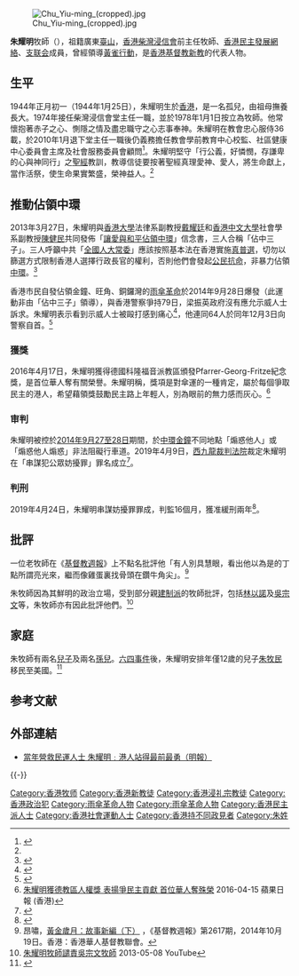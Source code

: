 [[File:Chu_Yiu-ming_(cropped).jpg|thumb]]

'''朱耀明'''牧師（{{bd|1944年|1月25日||catIdx=Chu,朱}}），祖籍廣東[[臺山|臺山]]，[[香港|香港]][[柴灣浸信會|柴灣浸信會]]前主任牧師、[[香港民主發展網絡|香港民主發展網絡]]、[[支联会|支联会]]成員，曾經領導[[黃雀行動|黃雀行動]]，是[[香港宗教與風俗#基督宗教|香港基督教]][[新教|新教]]的代表人物。

== 生平 ==
1944年正月初一（1944年1月25日），朱耀明生於[[香港|香港]]，是一名孤兒，由祖母撫養長大。1974年接任柴灣浸信會堂主任一職，並於1978年1月1日按立為牧師。他常懷抱著赤子之心、惻隱之情及盡忠職守之心志事奉神。朱耀明在教會忠心服侍36載，於2010年1月退下堂主任一職後仍義務擔任教會學前教育中心校監、社區健康中心委員會主席及社會服務委員會顧問<ref name="cwbc">{{Cite web |url=http://www.cwbc.org.hk/Common/Reader/Channel/ShowPage.jsp?Cid=309&Pid=27&Version=0&Charset=big5_hkscs&page=0 |title=柴灣浸信會：朱耀明牧師 |access-date=2014-10-18 |archive-date=2020-05-08 |archive-url=https://web.archive.org/web/20200508044118/http://www.cwbc.org.hk/Common/Reader/Channel/ShowPage.jsp?Cid=309&Pid=27&Version=0&Charset=big5_hkscs&page=0 |dead-url=no }}</ref>。朱耀明堅守「行公義，好憐憫，存謙卑的心與神同行」之[[聖經|聖經]]教訓，教導信徒要按著聖經真理愛神、愛人，將生命獻上，當作活祭，使生命果實繁盛，榮神益人。<ref name="cwbc"/>

== 推動佔領中環 ==
2013年3月27日，朱耀明與[[香港大學|香港大學]]法律系副教授[[戴耀廷|戴耀廷]]和[[香港中文大學|香港中文大學]]社會學系副教授[[陳健民_(社會學者)|陳健民]]共同發佈「[[讓愛與和平佔領中環|讓愛與和平佔領中環]]」信念書，三人合稱「佔中三子」。三人呼籲中共「[[全國人大常委|全國人大常委]]」應該按照基本法在香港實施[[真普選|真普選]]，切勿以篩選方式限制香港人選擇行政長官的權利，否則他們會發起[[公民抗命|公民抗命]]，非暴力佔領[[中環|中環]]。<ref>{{Cite news |url= http://hk.apple.nextmedia.com/realtime/news/20130327/51318372 |title= 【佔領中環】信念書全文 |date= 2013-03-27 |publisher= 蘋果日報 |language=  |accessdate= 2014-06-28 |archive-date= 2014-02-02 |archive-url= https://web.archive.org/web/20140202162718/http://hk.apple.nextmedia.com/realtime/news/20130327/51318372 |dead-url= no }}</ref>

香港市民自發佔領金鐘、旺角、銅鑼灣的[[雨傘革命|雨傘革命]]於2014年9月28日爆發（此運動非由「佔中三子」領導），與香港警察爭持79日，梁振英政府沒有應允示威人士訴求。朱耀明表示看到示威人士被毆打感到痛心<ref>{{Cite news |url = http://hk.apple.nextmedia.com/news/art/20141203/18956170 |title = 朱牧跪地禱告　盼人人平安回家 |date = 2014-12-03 |publisher = 蘋果日報 (香港) |language = zh-hant |accessdate = 2015-02-20 |archive-date = 2015-07-25 |archive-url = https://web.archive.org/web/20150725173156/http://hk.apple.nextmedia.com/news/art/20141203/18956170 |dead-url = no }}</ref>，他連同64人於同年12月3日向警察自首。<ref>{{Cite news |url=http://hk.apple.nextmedia.com/news/art/20141204/18957358 |title=65人自首 三子認干犯參與未經批准集會 |date=2014-12-04 |publisher=蘋果日報 (香港) |language=zh-hant |accessdate=2015-02-20 |archive-date=2015-07-25 |archive-url=https://web.archive.org/web/20150725171758/http://hk.apple.nextmedia.com/news/art/20141204/18957358 |dead-url=no }}</ref>

=== 獲獎 ===
2016年4月17日，朱耀明獲得德國科隆福音派教區頒發Pfarrer-Georg-Fritze紀念獎，是首位華人奪有關榮譽。朱耀明稱，獎項是對傘運的一種肯定，屬於每個爭取民主的港人，希望藉領獎鼓勵民主路上年輕人，別為眼前的無力感而灰心。<ref>[http://hk.apple.nextmedia.com/realtime/news/20160415/54988480 朱耀明獲德教區人權獎 表揚爭民主貢獻 首位華人奪殊榮] {{Wayback|url=http://hk.apple.nextmedia.com/realtime/news/20160415/54988480 |date=20170305011508 }} 2016-04-15 蘋果日報 (香港)</ref>

=== 审判 ===
朱耀明被控於[[雨傘革命|2014年9月27至28日]]期間，於[[中環|中環]][[金鐘|金鐘]]不同地點「煽惑他人」或「煽惑他人煽惑」非法阻礙行車道。2019年4月9日，[[西九龍裁判法院|西九龍裁判法院]]裁定朱耀明在「串謀犯公眾妨擾罪」罪名成立<ref>{{Cite web |url=https://www.dw.com/zh/%E9%A6%99%E6%B8%AF%E4%BD%94%E4%B8%AD%E4%B9%9D%E5%AD%90%E5%85%A8%E9%83%A8%E7%BD%AA%E6%88%90/a-48258556 |title=香港占中九子全部罪成 |access-date=2019-04-09 |archive-date=2019-04-10 |archive-url=https://web.archive.org/web/20190410053129/https://www.dw.com/zh/%E9%A6%99%E6%B8%AF%E4%BD%94%E4%B8%AD%E4%B9%9D%E5%AD%90%E5%85%A8%E9%83%A8%E7%BD%AA%E6%88%90/a-48258556 |dead-url=no }}</ref>。

=== 判刑 ===
2019年4月24日，朱耀明串謀妨擾罪罪成，判監16個月，獲准緩刑兩年<ref>{{cite web|url=http://news.tvb.com/local/5cbfe0e0e603839432caf033/|title=佔中案各被告判刑結果一覽|publisher=無線電視新聞|date=2019-04-24|accessdate=2019-04-28|archive-date=2019-06-08|archive-url=https://web.archive.org/web/20190608034205/http://news.tvb.com/local/5cbfe0e0e603839432caf033/|dead-url=no}}</ref>。

== 批評 ==
一位老牧師在《[[基督教週報|基督教週報]]》上不點名批評他「有人別具慧眼，看出他以為是的丁點所謂亮光來，繼而像雞蛋裏找骨頭在鑽牛角尖」。<ref>昂嘯，[http://www.christianweekly.net/2014/ta2023129.htm 黃金歲月：故事新編（下）] {{Wayback|url=http://www.christianweekly.net/2014/ta2023129.htm |date=20200129155001 }}，《基督教週報》第2617期，2014年10月19日。香港：香港華人基督教聯會。</ref>

朱牧師因為其鮮明的政治立場，受到部分親[[建制派_(香港)|建制派]]的牧師批評，包括[[林以諾|林以諾]]及[[吳宗文|吳宗文]]等，朱牧師亦有因此批評他們。<ref>[https://www.youtube.com/watch?v=pB9p3Yvuw38 朱耀明牧師譴責吳宗文牧師] {{Wayback|url=https://www.youtube.com/watch?v=pB9p3Yvuw38 |date=20200902222852 }} 2013-05-08 YouTube</ref>

== 家庭 ==
朱牧師有兩名[[兒子|兒子]]及兩名[[孫兒|孫兒]]。[[六四事件|六四事件]]後，朱耀明安排年僅12歲的兒子[[朱牧民|朱牧民]]移民至美國。<ref>{{Cite web|url=https://hk.appledaily.com/local/20190924/HXYC4NDUZ63KSK2FX3OSP32OVA/|title=朱耀明子：動員影響美助港人|date=2019-09-24|work=蘋果日報 (香港)|accessdate=2020-07-31|archive-date=2020-09-25|archive-url=https://web.archive.org/web/20200925082412/https://hk.appledaily.com/local/20190924/HXYC4NDUZ63KSK2FX3OSP32OVA/|dead-url=no}}</ref>

== 参考文献 ==
{{Reflist|30em}}

== 外部連結 ==
* [http://life.mingpao.com/cfm/dailynews3.cfm?File=20090518/nalgd/gdb3.txt 當年營救民運人士 朱耀明﹕港人站得最前最勇（明報）] {{Wayback|url=http://life.mingpao.com/cfm/dailynews3.cfm?File=20090518%2Fnalgd%2Fgdb3.txt |date=20200508045012 }}

{{-}}
{{雨伞革命}}

{{DEFAULTSORT:Z朱}}
[[Category:香港牧师|Category:香港牧师]]
[[Category:香港新教徒|Category:香港新教徒]]
[[Category:香港浸礼宗教徒|Category:香港浸礼宗教徒]]
[[Category:香港政治犯|Category:香港政治犯]]
[[Category:雨傘革命人物|Category:雨傘革命人物]]
[[Category:雨傘革命人物|Category:雨傘革命人物]]
[[Category:香港民主派人士|Category:香港民主派人士]]
[[Category:香港社會運動人士|Category:香港社會運動人士]]
[[Category:香港持不同政見者|Category:香港持不同政見者]]
[[Category:朱姓|Category:朱姓]]